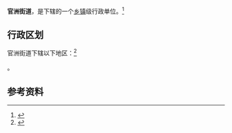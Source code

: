 {{中国乡级行政区|44/01/05/018/000}}

'''官洲街道'''，是{{PRC admin/fullname|44/01/05/018/000|3}}下辖的一个[[乡镇|乡镇]]级行政单位。<ref>{{PRC admin/ref sgc|{{PRC admin/parent|44/01/05/018/000}}}}</ref>

== 行政区划 ==

官洲街道下辖以下地区：<ref>{{PRC admin/ref sgc|44/01/05/018/000}}</ref>

{{PRC admin/children|44/01/05/018/000}}。

== 参考资料 ==

{{reflist}}

{{行政区划小作品}}
{{PRC admin/navcat|44/01/05/018/000}}